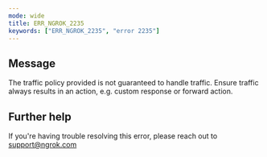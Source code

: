 ```yaml
---
mode: wide
title: ERR_NGROK_2235
keywords: ["ERR_NGROK_2235", "error 2235"]
---
```


## Message

The traffic policy provided is not guaranteed to handle traffic. Ensure traffic always results in an action, e.g. custom response or forward action.

## Further help

If you're having trouble resolving this error, please reach out to [support@ngrok.com](mailto:support@ngrok.com?subject=Help%20with%20ERR_NGROK_2235)
